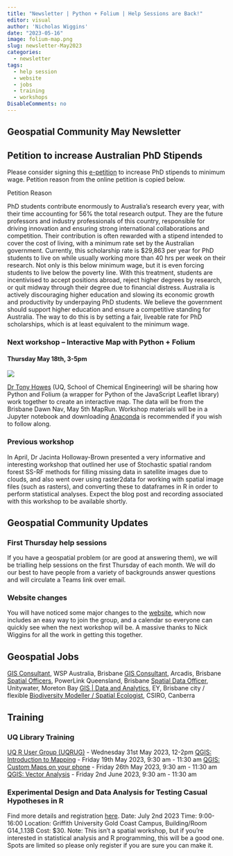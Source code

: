 ```yaml
---
title: "Newsletter | Python + Folium | Help Sessions are Back!"
editor: visual
author: 'Nicholas Wiggins'
date: "2023-05-16"
image: folium-map.png
slug: newsletter-May2023
categories:
  - newsletter
tags: 
  - help session
  - website
  - jobs
  - training
  - workshops
DisableComments: no
---
```


## Geospatial Community May Newsletter

:::{.callout-important collapse="true"}

## **Petition** to increase Australian PhD Stipends

Please consider signing this [e-petition](https://www.aph.gov.au/e-petitions/petition/EN5085) to increase PhD stipends to minimum wage. Petition reason from the online petition is copied below.

Petition Reason

PhD students contribute enormously to Australia’s research every year, with their time accounting for 56% the total research output. They are the future professors and industry professionals of this country, responsible for driving innovation and ensuring strong international collaborations and competition. Their contribution is often rewarded with a stipend intended to cover the cost of living, with a minimum rate set by the Australian government. Currently, this scholarship rate is $29,863 per year for PhD students to live on while usually working more than 40 hrs per week on their research. Not only is this below minimum wage, but it is even forcing students to live below the poverty line. With this treatment, students are incentivised to accept positions abroad, reject higher degrees by research, or quit midway through their degree due to financial distress. Australia is actively discouraging higher education and slowing its economic growth and productivity by underpaying PhD students. We believe the government should support higher education and ensure a competitive standing for Australia. The way to do this is by setting a fair, liveable rate for PhD scholarships, which is at least equivalent to the minimum wage.

:::
### Next workshop -- Interactive Map with Python + Folium
#### Thursday May 18th, 3-5pm

![](folium-map.png)

[Dr Tony Howes](https://urldefense.com/v3/__https:/chemeng.uq.edu.au/profile/2223/tony-howes__;!!NVzLfOphnbDXSw!Gl1LA-5_dhmY-PZPZSFZMQVxtKwR_Q7CYu5dRjyPolIO2s3iq5LpB8R0X7EU8bn05szg66MaPBPfai00b6iGlTDKRGYG$) (UQ, School of Chemical Engineering) will be sharing how Python and Folium (a wrapper for Python of the JavaScript Leaflet library) work together to create an interactive map. The data will be from the Brisbane Dawn Nav, May 5th MapRun. Workshop materials will be in a Jupyter notebook and downloading [Anaconda](https://urldefense.com/v3/__https:/www.anaconda.com/__;!!NVzLfOphnbDXSw!Gl1LA-5_dhmY-PZPZSFZMQVxtKwR_Q7CYu5dRjyPolIO2s3iq5LpB8R0X7EU8bn05szg66MaPBPfai00b6iGleFX1Am_$) is recommended if you wish to follow along.

### Previous workshop

In April, Dr Jacinta Holloway-Brown presented a very informative and interesting workshop that outlined her use of Stochastic spatial random forest SS-RF methods for filling missing data in satellite images due to clouds, and also went over using raster2data for working with spatial image files (such as rasters), and converting these to dataframes in R in order to perform statistical analyses. Expect the blog post and recording associated with this workshop to be available shortly.

## Geospatial Community Updates

### First Thursday help sessions

If you have a geospatial problem (or are good at answering them), we will be trialling help sessions on the first Thursday of each month. We will do our best to have people from a variety of backgrounds answer questions and will circulate a Teams link over email.

### Website changes

You will have noticed some major changes to the [website](https://brisbane-geocommunity.netlify.app/), which now includes an easy way to join the group, and a calendar so everyone can quickly see when the next workshop will be. A massive thanks to Nick Wiggins for all the work in getting this together.

## Geospatial Jobs

[GIS Consultant](https://urldefense.com/v3/__https://www.livehire.com/careers/wspaustralia/job/AP7BB/LM635UWF3/gis-consultant__;!!NVzLfOphnbDXSw!Gl1LA-5_dhmY-PZPZSFZMQVxtKwR_Q7CYu5dRjyPolIO2s3iq5LpB8R0X7EU8bn05szg66MaPBPfai00b6iGlbcKIUZy$), WSP Australia, Brisbane 
[GIS Consultant](https://urldefense.com/v3/__https://careers.arcadis.com/job/ARCAGLOBAL11365ORCEXTERNALENGLOBAL/GIS-Consultant?utm_source=linkedin&utm_medium=phenom-feeds&utm_source=external*2Bcareer*2Bsite&utm_medium=career*2Bsite__;JSUl!!NVzLfOphnbDXSw!Gl1LA-5_dhmY-PZPZSFZMQVxtKwR_Q7CYu5dRjyPolIO2s3iq5LpB8R0X7EU8bn05szg66MaPBPfai00b6iGlZb4VWxI$), Arcadis, Brisbane 
[Spatial Officers](https://urldefense.com/v3/__https://jobs.powerlink.com.au/job/Brisbane*2C-Virginia-Spatial-Officers-QLD/937693710/?utm_campaign=LinkedinJobPostings&utm_source=LinkedinJobPostings&applySourceOverride=LinkedIn__;JQ!!NVzLfOphnbDXSw!Gl1LA-5_dhmY-PZPZSFZMQVxtKwR_Q7CYu5dRjyPolIO2s3iq5LpB8R0X7EU8bn05szg66MaPBPfai00b6iGlUil9xkI$), PowerLink Queensland, Brisbane 
[Spatial Data Officer](https://urldefense.com/v3/__https://unitywater.careers.site/?job=spatial-data-officer_93335&source_key=6d4c0d55-7a2b-4d49-933e-0adb98f7bb15*detail__;Iw!!NVzLfOphnbDXSw!Gl1LA-5_dhmY-PZPZSFZMQVxtKwR_Q7CYu5dRjyPolIO2s3iq5LpB8R0X7EU8bn05szg66MaPBPfai00b6iGlX1Flk2m$), Unitywater, Moreton Bay 
[GIS \| Data and Analytics](https://urldefense.com/v3/__https://careers.ey.com/ey/job/Sydney-GIS-Data-and-Analytics-NSW-2000/896662401/?feedId=337401&utm_source=LinkedInJobPostings&utm_campaign=j2w_linkedin__;!!NVzLfOphnbDXSw!Gl1LA-5_dhmY-PZPZSFZMQVxtKwR_Q7CYu5dRjyPolIO2s3iq5LpB8R0X7EU8bn05szg66MaPBPfai00b6iGlTDhApUN$), EY, Brisbane city / flexible 
[Biodiversity Modeller / Spatial Ecologist](https://urldefense.com/v3/__https://www.seek.com.au/job/66953101?type=standout&mc_cid=3666af46bb&mc_eid=2ee7c25fd8*sol=a05254f097ef05206d5d9f59ea86964c2f51961c__;Iw!!NVzLfOphnbDXSw!Gl1LA-5_dhmY-PZPZSFZMQVxtKwR_Q7CYu5dRjyPolIO2s3iq5LpB8R0X7EU8bn05szg66MaPBPfai00b6iGlWAIgXvr$), CSIRO, Canberra

## Training

### UQ Library Training

[UQ R User Group (UQRUG)](https://urldefense.com/v3/__https://uqrug.netlify.app/__;!!NVzLfOphnbDXSw!Gl1LA-5_dhmY-PZPZSFZMQVxtKwR_Q7CYu5dRjyPolIO2s3iq5LpB8R0X7EU8bn05szg66MaPBPfai00b6iGlQSsdMm-$) - Wednesday 31st May 2023, 12-2pm 
[QGIS: Introduction to Mapping](https://urldefense.com/v3/__https://studenthub.uq.edu.au/students/events/detail/4485945__;!!NVzLfOphnbDXSw!Gl1LA-5_dhmY-PZPZSFZMQVxtKwR_Q7CYu5dRjyPolIO2s3iq5LpB8R0X7EU8bn05szg66MaPBPfai00b6iGlaGYtIU7$) - Friday 19th May 2023, 9:30 am - 11:30 am
[QGIS: Custom Maps on your phone](https://urldefense.com/v3/__https://studenthub.uq.edu.au/students/events/detail/4485946__;!!NVzLfOphnbDXSw!Gl1LA-5_dhmY-PZPZSFZMQVxtKwR_Q7CYu5dRjyPolIO2s3iq5LpB8R0X7EU8bn05szg66MaPBPfai00b6iGlU8uYhPk$)  - Friday 26th May 2023, 9:30 am - 11:30 am 
[QGIS: Vector Analysis](https://urldefense.com/v3/__https://studenthub.uq.edu.au/students/events/detail/4485947__;!!NVzLfOphnbDXSw!Gl1LA-5_dhmY-PZPZSFZMQVxtKwR_Q7CYu5dRjyPolIO2s3iq5LpB8R0X7EU8bn05szg66MaPBPfai00b6iGlYYHOtyG$) - Friday 2nd June 2023, 9:30 am - 11:30 am

### Experimental Design and Data Analysis for Testing Casual Hypotheses in R

Find more details and registration [here](https://urldefense.com/v3/__https://www.amsa2023.amsa.asn.au/workshop__;!!NVzLfOphnbDXSw!Gl1LA-5_dhmY-PZPZSFZMQVxtKwR_Q7CYu5dRjyPolIO2s3iq5LpB8R0X7EU8bn05szg66MaPBPfai00b6iGlYAHlnYt$). 
Date: July 2nd 2023 
Time: 9:00-16:00 
Location: Griffith University Gold Coast Campus, Building/Room G14_1.13B 
Cost: \$30. Note: This isn't a spatial workshop, but if you're interested in statistical analysis and R programming, this will be a good one. Spots are limited so please only register if you are sure you can make it.
